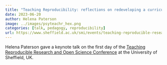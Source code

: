 ```yaml
---
title: "Teaching Reproducibility: reflections on redeveloping a curriculum for teaching reproducible methods"
date: 2023-06-20
author: Helena Paterson
image: ../images/psyteachr_hex.png
categories: [talk, pedagogy, reproducibility]
url: https://www.sheffield.ac.uk/smi/events/teaching-reproducible-research-and-open-science-conference
---
```


Helena Paterson gave a keynote talk on the first day of the [Teaching Reproducible Research and Open Science Conference](https://www.sheffield.ac.uk/smi/events/teaching-reproducible-research-and-open-science-conference) at the University of Sheffield, UK. 


